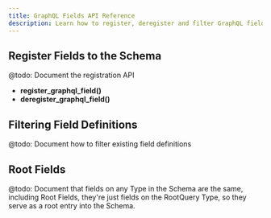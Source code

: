 ```yaml
---
title: GraphQL Fields API Reference
description: Learn how to register, deregister and filter GraphQL fields
---
```


## Register Fields to the Schema

@todo: Document the registration API

- **register_graphql_field()**
- **deregister_graphql_field()**

## Filtering Field Definitions

@todo: Document how to filter existing field definitions

## Root Fields

@todo: Document that fields on any Type in the Schema are the same, including Root Fields, they're
just fields on the RootQuery Type, so they serve as a root entry into the Schema.
